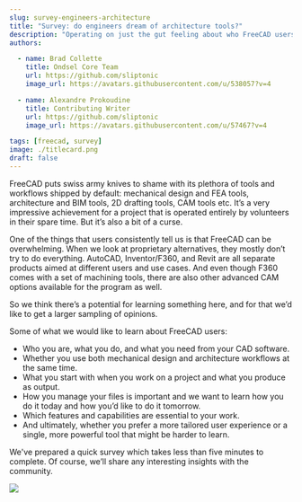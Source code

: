 ```yaml
---
slug: survey-engineers-architecture
title: "Survey: do engineers dream of architecture tools?"
description: "Operating on just the gut feeling about who FreeCAD users are is not nearly sufficient to make good decisions. Let's do a user survey instead."
authors:

  - name: Brad Collette
    title: Ondsel Core Team
    url: https://github.com/sliptonic
    image_url: https://avatars.githubusercontent.com/u/538057?v=4

  - name: Alexandre Prokoudine
    title: Contributing Writer
    url: https://github.com/sliptonic
    image_url: https://avatars.githubusercontent.com/u/57467?v=4

tags: [freecad, survey]
image: ./titlecard.png
draft: false
---
```


FreeCAD puts swiss army knives to shame with its plethora of tools and workflows shipped by default: mechanical design and FEA tools, architecture and BIM tools, 2D drafting tools, CAM tools etc. It’s a very impressive achievement for a project that is operated entirely by volunteers in their spare time. But it’s also a bit of a curse.

One of the things that users consistently tell us is that FreeCAD can be overwhelming. When we look at proprietary alternatives, they mostly don’t try to do everything. AutoCAD, Inventor/F360, and Revit are all separate products aimed at different users and use cases. And even though F360 comes with a set of machining tools, there are also other advanced CAM options available for the program as well.

So we think there’s a potential for learning something here, and for that we’d like to get a larger sampling of opinions.

Some of what we would like to learn about FreeCAD users:

- Who you are, what you do, and what you need from your CAD software.
- Whether you use both mechanical design and architecture workflows at the same time.
- What you start with when you work on a project and what you produce as output.
- How you manage your files is important and we want to learn how you do it today and how you’d like to do it tomorrow.
- Which features and capabilities are essential to your work.
- And ultimately, whether you prefer a more tailored user experience or a single, more powerful tool that might be harder to learn.

We've prepared a quick survey  which takes less than five minutes to complete. Of course, we’ll share any interesting insights with the community.

<a href="https://forms.gle/DWyeSongxJCGmfQ26"><img src="/img/takesurvey.png"></img></a>
 
